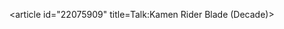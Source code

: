 <article id="22075909" title=Talk:Kamen Rider Blade (Decade)>
	<talkpage id="22075909" title="Talk:Kamen Rider Blade (Decade)">
{{WikiProject Tokusatsu|class= |importance=Low }}
{{talkheader}}
	</talkpage>
</article>